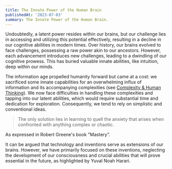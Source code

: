 ```yaml
---
title: The Innate Power of the Human Brain 
publishedAt: '2023-07-03'
summary: The Innate Power of the Human Brain.
---
```


Undoubtedly, a latent power resides within our brains, but our challenge lies in accessing and utilizing this potential effectively, resulting in a decline in our cognitive abilities in modern times. Over history, our brains evolved to face challenges, possessing a raw power akin to our ancestors. However, each advancement introduces new challenges, leading to a dwindling of our cognitive prowess. This has buried valuable innate abilities, like intuition, deep within our minds.

The information age propelled humanity forward but came at a cost: we sacrificed some innate capabilities for an overwhelming influx of information and its accompanying complexities (see [Complexity & Human Thinking](/blog/complexities-of-human-thinking-evolution)). We now face difficulties in handling these complexities and tapping into our latent abilities, which would require substantial time and dedication for exploration. Consequently, we tend to rely on simplistic and conventional ideas.

> The only solution lies in learning to quell the anxiety that arises when confronted with anything complex or chaotic.

As expressed in Robert Greene's book "Mastery”.

It can be argued that technology and inventions serve as extensions of our brains. However, we have primarily focused on these inventions, neglecting the development of our consciousness and crucial abilities that will prove essential in the future, as highlighted by Yuval Noah Harari.
